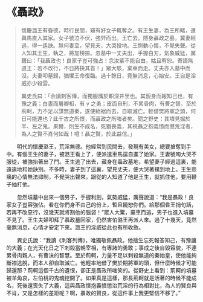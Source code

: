 # 《聶政》

> 懷慶潞王有昏德，時行民間，窺有好女子輒奪之。有王生妻，為王所睹，遣輿馬直入其家。女子號泣不伏，強舁而出。王亡去，隱身聶政之墓，冀妻經過，得一遙訣。無何妻至，望見夫，大哭投地。王惻動心懷，不覺失聲。從人知其王生，執之，將加榜掠。忽墓中一丈夫出，手握白刃，氣象威猛，厲聲曰：「我聶政也！良家子豈可強占！念汝輩不能自由，姑且宥恕。寄語無道王：若不改行，不日將抉其首！」眾大駭，棄車而走。丈夫亦入墓中而沒。夫妻叩墓歸，猶懼王命復臨。過十餘日，竟無消息，心始安。王自是淫威亦少殺雲。
>
> 異史氏曰：「余讀刺客傳，而獨服膺於軹深井里也。其銳身而報知己也，有豫之義；白晝而屠卿相，有  之勇；皮面自刑，不累骨肉，有曹之智。至於荊軻，力不足以謀無道秦，遂使絕裾而去，自取滅亡。輕借樊將軍之頭，何日可能還也？此千古之所恨，而聶政之所嗤者矣。聞之野史：其墳見掘於羊、左之鬼。果爾，則生不成名，死猶喪義，其視聶之抱義憤而懲荒淫者，為人之賢不肖何如哉！噫！聶之賢，於此益信。」

&emsp;&emsp;明代的懷慶潞王，荒淫無德。他經常到民間去，發現有美女，總要搶奪到手中。有個王生的妻子，被潞王看上了，便派遣車馬逕自進了她家。王妻號啕大哭不服從，被強抬著出了門。王生逃了出去，藏身在聶政墓地，希望妻子經過這裏，能遠遠地和她訣別。不多時，妻子到了這裏，望見丈夫，便大哭著撲到地上。王生悲痛的心情無法抑制，不覺哭出聲來。跟從的人知道了他是王生，就抓住他，要用鞭子抽打他。

&emsp;&emsp;忽然墳墓中出來一個男子，手握利劍，氣勢威猛，厲聲說道：“我是聶政！良家女子豈容強佔。看在你們身不由己的份上，暫且饒恕你們。給那個昏王捎句話，若再不改惡行，沒幾天就將割他的腦袋！”眾人大驚，棄車而逃，男子也進入墳墓不見了。王生夫婦叩拜了聶政墓回家，仍然害怕潞王再派人來。過了十幾天，竟然毫無消息，心情才安定下來。潞王的淫威從此也有所收斂。

&emsp;&emsp;異史氏說：“我讀《刺客列傳》，唯獨敬佩聶政。他捨生忘死報答知己，有豫讓的大義；在光天化日之下刺殺當朝宰相，有專諸的勇敢；事成之後自毀容貌，不連累骨肉親人，有曹沫的智慧。至於荊軻，力量不足以刺殺無道的秦始皇，使他能夠斷襟逃脫，而本人卻自取滅亡。他輕率地借了樊於期將軍的頭，但什麼時候才可能歸還那？荊軻這個千古的遺恨，卻正是聶政所嗤笑的。從野史上看到：荊軻的墳墓被羊角哀，左伯桃的鬼魂挖開了。如果真是這樣，那長荊軻就是活著的時候不能成名，死後還喪失了大義，這與聶政懷抱義憤懲治荒淫的行為相對比，為人的賢良與不肖，又是怎樣的差距呢？啊，聶政的賢良，從這件事上我更堅信不移了。”
